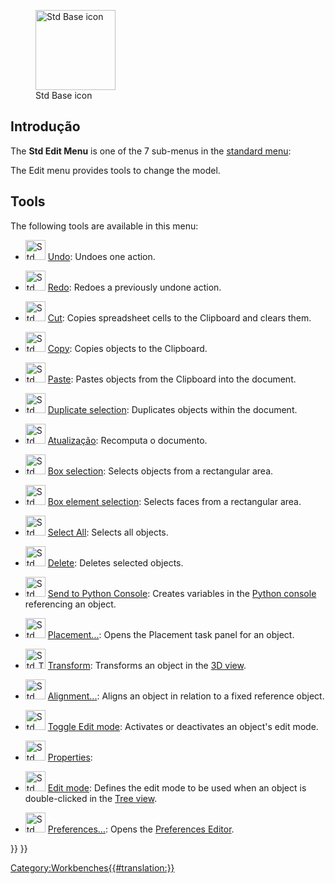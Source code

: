 <languages/>

{{Docnav
|[[Std_File_Menu/pt-br|Menu de Arquivo Padrão]]
|[[Std_View_Menu/pt-br|Menu Visualização Padrão]]
|[[Std_Base|Base Padrão]]
|IconL=
|IconR=
|IconC=Freecad.svg
}}

[[Image:Freecad.svg|thumb|128px|Std Base icon]]

{{TOCright}}

<span id="Introduction"></span>
==Introdução==

The '''Std Edit Menu''' is one of the 7 sub-menus in the [[Standard_Menu|standard menu]]:

<!--Por favor, mantenha as informações abaixo sincronizadas com Std_Base, Standard_Menu, Std_File_Menu etc.-->
{{StdMenu
|
[[Std_File_Menu/pt-br|Arquivo]]
&nbsp;&nbsp;&nbsp;
[[Std_Edit_Menu/pt-br|Editar]]
&nbsp;&nbsp;&nbsp;
[[Std_View_Menu/pt-br|Vista]]
&nbsp;&nbsp;&nbsp;
[[Std_Tools_Menu/pt-br|Ferramentas]]
&nbsp;&nbsp;&nbsp;
[[Std_Macro_Menu/pt-br|Macro]]
&nbsp;&nbsp;&nbsp;
[[Std_Windows_Menu/pt-br|Janelas]]
&nbsp;&nbsp;&nbsp;
[[Std_Help_Menu/pt-br|Ajuda]]
}}

<!--Please keep info below synchronized with Standard_Menu-->
The Edit menu provides tools to change the model.

==Tools==

The following tools are available in this menu:

* [[File:Std_Undo.svg|32px]] [[Std_Undo|Undo]]: Undoes one action.

* [[File:Std_Redo.svg|32px]] [[Std_Redo|Redo]]: Redoes a previously undone action.

* [[File:Std_Cut.svg|32px]] [[Std_Cut|Cut]]: Copies spreadsheet cells to the Clipboard and clears them.

* [[File:Std_Copy.svg|32px]] [[Std_Copy|Copy]]: Copies objects to the Clipboard.

* [[File:Std_Paste.svg|32px]] [[Std_Paste|Paste]]: Pastes objects from the Clipboard into the document. 

* [[File:Std_DuplicateSelection.svg|32px]] [[Std_DuplicateSelection|Duplicate selection]]: Duplicates objects within the document. {{Emphasis|-- If the [[PartDesign_Workbench|PartDesign Workbench]] is active the [[PartDesign_DuplicateSelection|PartDesign DuplicateSelection]] tool ({{Version|1.0}}) appears here instead.}} 

* [[File:Std_Refresh.svg|32px]] [[Std_Refresh|Atualização]]: Recomputa o documento.

* [[File:Std_BoxSelection.svg|32px]] [[Std_BoxSelection|Box selection]]: Selects objects from a rectangular area.

* [[File:Std_BoxElementSelection.svg|32px]] [[Std_BoxElementSelection|Box element selection]]: Selects faces from a rectangular area.

* [[File:Std_SelectAll.svg|32px]] [[Std_SelectAll|Select All]]: Selects all objects.

* [[File:Std_Delete.svg|32px]] [[Std_Delete|Delete]]: Deletes selected objects.

* [[File:Std_SendToPythonConsole.svg|32px]] [[Std_SendToPythonConsole|Send to Python Console]]: Creates variables in the [[Python_console|Python console]] referencing an object.

* [[File:Std_Placement.svg|32px]] [[Std_Placement|Placement...]]: Opens the Placement task panel for an object.

* [[File:Std_TransformManip.svg|32px]] [[Std_TransformManip|Transform]]: Transforms an object in the [[3D_view|3D view]].

* [[File:Std_Alignment.svg|32px]] [[Std_Alignment|Alignment...]]: Aligns an object in relation to a fixed reference object.

* [[File:Std_Edit.svg|32px]] [[Std_Edit|Toggle Edit mode]]: Activates or deactivates an object's edit mode.

* [[File:Std_Properties.svg|32px]] [[Std_Properties|Properties]]: {{Version|1.0}}

* [[File:Std_UserEditMode.svg|32px]] [[Std_UserEditMode|Edit mode]]: Defines the edit mode to be used when an object is double-clicked in the [[Tree_view|Tree view]]. {{Version|0.20}}

* [[File:Std_DlgPreferences.svg|32px]] [[Std_DlgPreferences|Preferences...]]: Opens the [[Preferences_Editor|Preferences Editor]]. {{Emphasis|-- On MacOS this menu option may be located in the FreeCAD menu instead of the Edit menu.}}


{{Docnav
|[[Std_File_Menu/pt-br|Menu de Arquivo Padrão]]
|[[Std_View_Menu/pt-br|Menu Visualização Padrão]]
|[[Std_Base|Base Padrão]]
|IconL=
|IconR=
|IconC=Freecad.svg
}}

{{Std_Base_navi{{#translation:}}}}
{{Userdocnavi{{#translation:}}}}
[[Category:Workbenches{{#translation:}}]]